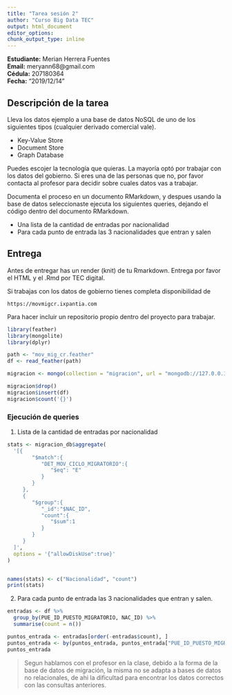 ```yaml
---
title: "Tarea sesión 2"
author: "Curso Big Data TEC"
output: html_document
editor_options: 
chunk_output_type: inline
---
```


**Estudiante:** Merian Herrera Fuentes <br>
**Email:** meryann68@gmail.com <br>
**Cédula:** 207180364 <br>
**Fecha:** "2019/12/14"

## Descripción de la tarea

Lleva los datos ejemplo a una base de datos NoSQL de uno de los siguientes tipos (cualquier derivado comercial vale).

 - Key-Value Store
 - Document Store
 - Graph Database

Puedes escojer la tecnología que quieras. La mayoría optó por trabajar con los datos del gobierno. Si eres una de las personas que no, por favor contacta al profesor para decidir sobre cuales datos vas a  trabajar.

Documenta el proceso en un documento RMarkdown, y despues usando la base de datos seleccionaste ejecuta los siguientes queries, dejando el código dentro del documento RMarkdown.

 - Una lista de la cantidad de entradas por nacionalidad
 - Para cada punto de entrada las 3 nacionalidades que entran y salen 

## Entrega

Antes de entregar has un render (knit) de tu Rmarkdown. Entrega por favor el HTML y el .Rmd por TEC digital.

Si trabajas con los datos de gobierno tienes completa disponibilidad de

    https://movmigcr.ixpantia.com

Para hacer incluir un repositorio propio dentro del proyecto para trabajar.

```r
library(feather)
library(mongolite)
library(dplyr)
```


```r
path <- "mov_mig_cr.feather"
df <- read_feather(path)

migracion <- mongo(collection = "migracion", url = "mongodb://127.0.0.1:27017/?sockettimeoutms=1200000")

migracion$drop()
migracion$insert(df)
migracion$count('{}')
```

### Ejecución de queries

1. Lista de la cantidad de entradas por nacionalidad

```r
stats <- migracion_db$aggregate(
  '[{
        "$match":{
           "DET_MOV_CICLO_MIGRATORIO":{
              "$eq": "E"
           }
        }
     },
     {
        "$group":{
           "_id":"$NAC_ID",
           "count":{
              "$sum":1
           }
        }
     }
  ]',
  options = '{"allowDiskUse":true}'
)


names(stats) <- c("Nacionalidad", "count")
print(stats)
```

2. Para cada punto de entrada las 3 nacionalidades que entran y salen.

```r
entradas <- df %>%
  group_by(PUE_ID_PUESTO_MIGRATORIO, NAC_ID) %>%
  summarise(count = n())

puntos_entrada <- entradas[order(-entradas$count), ]
puntos_entrada <- by(puntos_entrada, puntos_entrada["PUE_ID_PUESTO_MIGRATORIO"], head, n = 2)
puntos_entrada
```

> Segun hablamos con el profesor en la clase, debido a la forma de la base de datos de migración, la misma no se adapta a bases de datos no relacionales, de ahi la dificultad para encontrar los datos correctos con las consultas anteriores.


